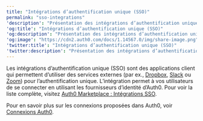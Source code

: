```yaml
---
title: "Intégrations d’authentification unique (SSO)"
permalink: "sso-integrations"
'description': "Présentation des intégrations d’authentification unique (SSO) d’Auth0."
'og:title': "Intégrations d’authentification unique (SSO)"
'og:description': "Présentation des intégrations d’authentification unique (SSO) d’Auth0."
'og:image': "https://cdn2.auth0.com/docs/1.14567.0/img/share-image.png"
'twitter:title': "Intégrations d’authentification unique (SSO)"
'twitter:description': "Présentation des intégrations d’authentification unique (SSO) d’Auth0."
---
```


Les intégrations d’authentification unique (<Tooltip href="/docs/docs/fr-ca/glossary?term=single-sign-on" tip="Authentification unique (SSO)
Service qui, après qu’un utilisateur se soit connecté à une application, le connecte automatiquement à d’autres applications." cta="Voir le glossaire">SSO</Tooltip>) sont des applications client qui permettent d’utiliser des services externes (par ex., [Dropbox](https://marketplace.auth0.com/integrations/dropbox-sso), [Slack](https://marketplace.auth0.com/integrations/slack-sso) ou [Zoom](https://marketplace.auth0.com/integrations/zoom-sso)) pour l’authentification unique. L’intégration permet à vos utilisateurs de se connecter en utilisant les fournisseurs d’identité d’Auth0. Pour voir la liste complète, visitez [Auth0 Marketplace : Intégrations SSO](https://marketplace.auth0.com/features/sso-integrations).

Pour en savoir plus sur les connexions proposées dans Auth0, voir [Connexions Auth0](/docs/docs/fr-ca/authenticate/identity-providers).